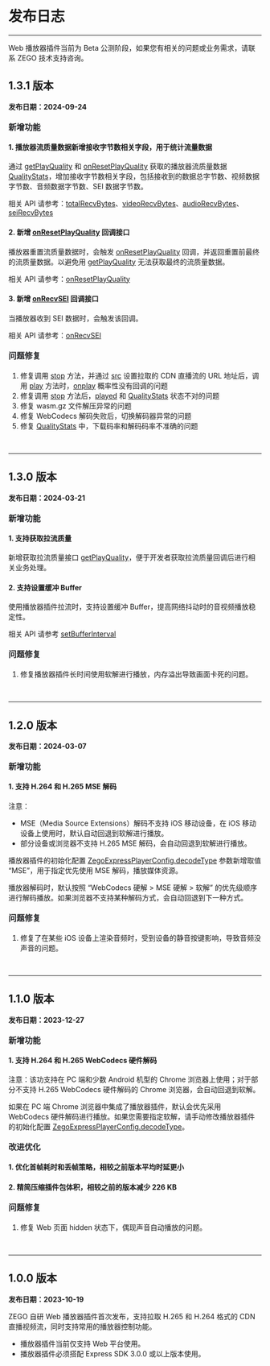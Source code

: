 <style>
.hthree{
    margin: 24px 0 20px !important;
    font-size: 16px !important;
    color: #232427 !important;
    font-weight: 600 !important;
    line-height: 1 !important;
    font-family: "PingFangSC-Medium";
}

</style>

# 发布日志

- - -

<!-- Zego-Split-Line Do Not Remove Me -->

<div class="mk-warning">

Web 播放器插件当前为 Beta 公测阶段，如果您有相关的问题或业务需求，请联系 ZEGO 技术支持咨询。
</div>

## 1.3.1 版本

**发布日期：2024-09-24**

<p class="hthree">新增功能</p>

#### 1. 播放器流质量数据新增接收字节数相关字段，用于统计流量数据

通过 [getPlayQuality](@getPlayQuality) 和 [onResetPlayQuality](@onResetPlayQuality) 获取的播放器流质量数据 [QualityStats](@-QualityStats)，增加接收字节数相关字段，包括接收到的数据总字节数、视频数据字节数、音频数据字节数、SEI 数据字节数。

相关 API 请参考：[totalRecvBytes](/article/api?doc=Express_Video_SDK_API~javascript_web~interface~QualityStats#total-recv-bytes)、[videoRecvBytes](/article/api?doc=Express_Video_SDK_API~javascript_web~interface~QualityStats#video-recv-bytes)、[audioRecvBytes](/article/api?doc=Express_Video_SDK_API~javascript_web~interface~QualityStats#audio-recv-bytes)、[seiRecvBytes](/article/api?doc=Express_Video_SDK_API~javascript_web~interface~QualityStats#sei-recv-bytes)


#### 2. 新增 [onResetPlayQuality](@onResetPlayQuality) 回调接口

播放器重置流质量数据时，会触发 [onResetPlayQuality](@onResetPlayQuality) 回调，并返回重置前最终的流质量数据。以避免用 [getPlayQuality](@getPlayQuality) 无法获取最终的流质量数据。

相关 API 请参考：[onResetPlayQuality](@onResetPlayQuality)

#### 3. 新增 [onRecvSEI](@onRecvSEI) 回调接口

当播放器收到 SEI 数据时，会触发该回调。

相关 API 请参考：[onRecvSEI](@onRecvSEI)

<p class="hthree">问题修复</p>

1. 修复调用 [stop](@stop) 方法，并通过 [src](@src) 设置拉取的 CDN 直播流的 URL 地址后，调用 [play](@play) 方法时，[onplay](@onplay) 概率性没有回调的问题
2. 修复调用 [stop](@stop) 方法后，[played](@played) 和 [QualityStats](@-QualityStats) 状态不对的问题
3. 修复 wasm.gz 文件解压异常的问题
4. 修复 WebCodecs 解码失败后，切换解码器异常的问题
5. 修复 [QualityStats](@-QualityStats) 中，下载码率和解码码率不准确的问题


<br/>
<hr style="height:1px" />


## 1.3.0 版本

**发布日期：2024-03-21**

<p class="hthree">新增功能</p>

#### 1. 支持获取拉流质量

新增获取拉流质量接口 [getPlayQuality](@getPlayQuality-ZegoExpressPlayer)，便于开发者获取拉流质量回调后进行相关业务处理。

#### 2. 支持设置缓冲 Buffer

使用播放器插件拉流时，支持设置缓冲 Buffer，提高网络抖动时的音视频播放稳定性。

相关 API 请参考 [setBufferInterval](@setBufferInterval-ZegoExpressPlayer)

<p class="hthree">问题修复</p>

1. 修复播放器插件长时间使用软解进行播放，内存溢出导致画面卡死的问题。

<br/>
<hr style="height:1px" />

## 1.2.0 版本

**发布日期：2024-03-07**

<p class="hthree">新增功能</p>

#### 1. 支持 H.264 和 H.265 MSE 解码

注意：

- MSE（Media Source Extensions）解码不支持 iOS 移动设备，在 iOS 移动设备上使用时，默认自动回退到软解进行播放。
- 部分设备或浏览器不支持 H.265 MSE 解码，会自动回退到软解进行播放。

播放器插件的初始化配置 [ZegoExpressPlayerConfig.decodeType](/article/api?doc=Express_Video_SDK_API~javascript_web~interface~ZegoExpressPlayerConfig#decode-type) 参数新增取值 “MSE”，用于指定优先使用 MSE 解码，播放媒体资源。

播放器解码时，默认按照 “WebCodecs 硬解 > MSE 硬解 > 软解” 的优先级顺序进行解码播放。如果浏览器不支持某种解码方式，会自动回退到下一种方式。

<p class="hthree">问题修复</p>

1. 修复了在某些 iOS 设备上渲染音频时，受到设备的静音按键影响，导致音频没声音的问题。

<br/>
<hr style="height:1px" />


## 1.1.0 版本

**发布日期：2023-12-27**

<p class="hthree">新增功能</p>

#### 1. 支持 H.264 和 H.265 WebCodecs 硬件解码

注意：该功支持在 PC 端和少数 Android 机型的 Chrome 浏览器上使用；对于部分不支持 H.265 WebCodecs 硬件解码的 Chrome 浏览器，会自动回退到软解。

如果在 PC 端 Chrome 浏览器中集成了播放器插件，默认会优先采用 WebCodecs 硬件解码进行播放。如果您需要指定软解，请手动修改播放器插件的初始化配置 [ZegoExpressPlayerConfig.decodeType](/article/api?doc=Express_Video_SDK_API~javascript_web~interface~ZegoExpressPlayerConfig#decode-type)。

<p class="hthree">改进优化</p>

#### 1. 优化首帧耗时和丢帧策略，相较之前版本平均时延更小

#### 2. 精简压缩插件包体积，相较之前的版本减少 226 KB

<p class="hthree">问题修复</p>

1. 修复 Web 页面 hidden 状态下，偶现声音自动播放的问题。

<br/>
<hr style="height:1px" />


## 1.0.0 版本

**发布日期：2023-10-19**

ZEGO 自研 Web 播放器插件首次发布，支持拉取 H.265 和 H.264 格式的 CDN 直播视频流，同时支持常用的播放器控制功能。

<div class="mk-warning">

- 播放器插件当前仅支持 Web 平台使用。 
- 播放器插件必须搭配 Express SDK 3.0.0 或以上版本使用。 
</div>
